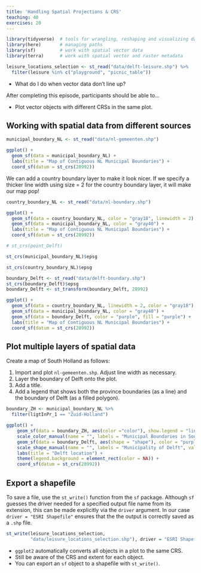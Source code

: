 ```yaml
---
title: 'Handling Spatial Projections & CRS'
teaching: 40
exercises: 20
---
```


```r
library(tidyverse)  # tools for wrangling, reshaping and visualizing data
library(here)       # managing paths
library(sf)         # work with spatial vector data
library(terra)      # work with spatial vector and raster metadata

leisure_locations_selection <- st_read("data/delft-leisure.shp") %>% 
  filter(leisure %in% c("playground", "picnic_table"))
```

:::::::::::::::::::::::::::::::::::::: questions 

- What do I do when vector data don’t line up?

::::::::::::::::::::::::::::::::::::::::::::::::

::::::::::::::::::::::::::::::::::::: objectives


After completing this episode, participants should be able to…

- Plot vector objects with different CRSs in the same plot.

::::::::::::::::::::::::::::::::::::::::::::::::

## Working with spatial data from different sources

```r
municipal_boundary_NL <- st_read("data/nl-gemeenten.shp")
```

```r
ggplot() +
  geom_sf(data = municipal_boundary_NL) +
  labs(title = "Map of Contiguous NL Municipal Boundaries") +
  coord_sf(datum = st_crs(28992))
```

We can add a country boundary layer to make it look nicer. If we specify a thicker line width using size = 2 for the country boundary layer, it will make our map pop!

```r
country_boundary_NL <- st_read("data/nl-boundary.shp")
```

```r
ggplot() +
  geom_sf(data = country_boundary_NL, color = "gray18", linewidth = 2) +
  geom_sf(data = municipal_boundary_NL, color = "gray40") +
  labs(title = "Map of Contiguous NL Municipal Boundaries") +
  coord_sf(datum = st_crs(28992))
```

```r
# st_crs(point_Delft)
```

```r
st_crs(municipal_boundary_NL)$epsg
```

```r
st_crs(country_boundary_NL)$epsg
```

```r
boundary_Delft <- st_read("data/delft-boundary.shp")
st_crs(boundary_Delft)$epsg
boundary_Delft <- st_transform(boundary_Delft, 28992)
```

```r
ggplot() +
  geom_sf(data = country_boundary_NL, linewidth = 2, color = "gray18") +
  geom_sf(data = municipal_boundary_NL, color = "gray40") +
  geom_sf(data = boundary_Delft, color = "purple", fill = "purple") +
  labs(title = "Map of Contiguous NL Municipal Boundaries") +
  coord_sf(datum = st_crs(28992))
```

::: challenge

# Plot multiple layers of spatial data
<!-- 5 minutes -->

Create a map of South Holland as follows:

1. Import and plot `nl-gemeenten.shp`. Adjust line width as necessary.
2. Layer the boundary of Delft onto the plot.
3. Add a title.
4. Add a legend that shows both the province boundaries (as a line) and the boundary of Delft (as a filled polygon).

::: solution

```r
boundary_ZH <- municipal_boundary_NL %>% 
  filter(ligtInPr_1 == "Zuid-Holland")
```

```r
ggplot() +
    geom_sf(data = boundary_ZH, aes(color ="color"), show.legend = "line") +
    scale_color_manual(name = "", labels = "Municipal Boundaries in South Holland", values = c("color" = "gray18")) +
    geom_sf(data = boundary_Delft, aes(shape = "shape"), color = "purple", fill = "purple") +
    scale_shape_manual(name = "", labels = "Municipality of Delft", values = c("shape" = 19)) +
    labs(title = "Delft location") +
    theme(legend.background = element_rect(color = NA)) +
    coord_sf(datum = st_crs(28992))
```

:::

:::



## Export a shapefile

To save a file, use the `st_write()` function from the `sf` package. Although `sf` guesses the driver needed for a specified output file name from its extension, this can be made explicitly via the `driver` argument. In our case `driver = "ESRI Shapefile"` ensures that the the output is correctly saved as a `.shp` file.

```r
st_write(leisure_locations_selection,
         "data/leisure_locations_selection.shp"), driver = "ESRI Shapefile")
```



::::::::::::::::::::::::::::::::::::: keypoints 

- `ggplot2` automatically converts all objects in a plot to the same CRS.
- Still be aware of the CRS and extent for each object.
- You can export an `sf` object to a shapefile with `st_write()`.

::::::::::::::::::::::::::::::::::::::::::::::::


